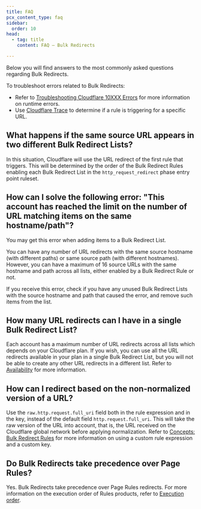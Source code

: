 ```yaml
---
title: FAQ
pcx_content_type: faq
sidebar:
  order: 10
head:
  - tag: title
    content: FAQ — Bulk Redirects

---
```



Below you will find answers to the most commonly asked questions regarding Bulk Redirects.

To troubleshoot errors related to Bulk Redirects:

* Refer to [Troubleshooting Cloudflare 10XXX Errors](/support/troubleshooting/cloudflare-errors/troubleshooting-cloudflare-10xxx-errors/) for more information on runtime errors.
* Use [Cloudflare Trace](/fundamentals/basic-tasks/trace-request/) to determine if a rule is triggering for a specific URL.

## What happens if the same source URL appears in two different Bulk Redirect Lists?

In this situation, Cloudflare will use the URL redirect of the first rule that triggers. This will be determined by the order of the Bulk Redirect Rules enabling each Bulk Redirect List in the `http_request_redirect` phase entry point ruleset.

## How can I solve the following error: "This account has reached the limit on the number of URL matching items on the same hostname/path"?

You may get this error when adding items to a Bulk Redirect List.

You can have any number of URL redirects with the same source hostname (with different paths) or same source path (with different hostnames). However, you can have a maximum of 16 source URLs with the same hostname and path across all lists, either enabled by a Bulk Redirect Rule or not.

If you receive this error, check if you have any unused Bulk Redirect Lists with the source hostname and path that caused the error, and remove such items from the list.

## How many URL redirects can I have in a single Bulk Redirect List?

Each account has a maximum number of URL redirects across all lists which depends on your Cloudflare plan. If you wish, you can use all the URL redirects available in your plan in a single Bulk Redirect List, but you will not be able to create any other URL redirects in a different list. Refer to [Availability](/rules/url-forwarding/#availability) for more information.

## How can I redirect based on the non-normalized version of a URL?

Use the `raw.http.request.full_uri` field both in the rule expression and in the key, instead of the default field `http.request.full_uri`. This will take the raw version of the URL into account, that is, the URL received on the Cloudflare global network before applying <GlossaryTooltip term="URL normalization">normalization</GlossaryTooltip>. Refer to [Concepts: Bulk Redirect Rules](/rules/url-forwarding/bulk-redirects/concepts/#bulk-redirect-rules) for more information on using a custom rule expression and a custom key.

## Do Bulk Redirects take precedence over Page Rules?

Yes. Bulk Redirects take precedence over Page Rules redirects. For more information on the execution order of Rules products, refer to [Execution order](/rules/url-forwarding/#execution-order).
